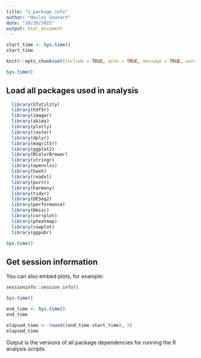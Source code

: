 ```yaml
---
title: "1_package_info"
author: "Hailey Sounart"
date: "10/20/2022"
output: html_document
---
```


```r

start_time <- Sys.time()
start_time
```


```r
knitr::opts_chunk$set(include = TRUE, echo = TRUE, message = TRUE, warning =FALSE)

```

```r

Sys.time()

```

## Load all packages used in analysis

```r

  library(STutility)
  library(hdf5r)
  library(imager)
  library(akima)
  library(plotly)
  library(raster)
  library(dplyr)
  library(magrittr)
  library(ggplot2)
  library(RColorBrewer)
  library(stringr)
  library(openxlsx)
  library(hash)
  library(readxl)
  library(purrr)
  library(harmony)
  library(tidyr)
  library(DESeq2)
  library(performance)
  library(Hmisc)
  library(corrplot)
  library(pheatmap)
  library(cowplot)
  library(ggpubr)

Sys.time()
```


## Get session information

You can also embed plots, for example:

```r

sessioninfo::session_info()

Sys.time()
```

```r

end_time <- Sys.time()
end_time
```

```r

elapsed_time <- round((end_time-start_time), 3)
elapsed_time
```

Output is the versions of all package dependencies for running the R analysis scripts.
